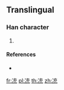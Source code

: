 ==Translingual==

===Han character===
{{Han char|rn=15|rad=冫|as=06|sn=8|four=|canj=IMYIU|ids=⿰冫充}}

# {{defn|Han|sort=冫06}}

====References====
* {{Han ref|kx=0132.201|dkj=|dj=|hdz=|uh=34CD|ud=13517|bh=|bd=}}

[[fr:㓍]]
[[pl:㓍]]
[[th:㓍]]
[[zh:㓍]]
